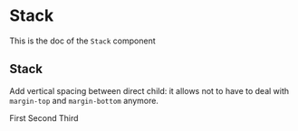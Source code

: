 <!--- Stack.stories.mdx --->


<Meta
  title="Design System/Molecules/Stack"
  component={Stack}
/>

# Stack

This is the doc of the `Stack` component

## Stack

Add vertical spacing between direct child: it allows not to have to deal with `margin-top` and `margin-bottom` anymore.

<Canvas>
  <Story name="base">
    <Stack size={4}>
      <Box background="primary100" padding={4}>
        First
      </Box>
      <Box background="primary100" padding={4}>
        Second
      </Box>
      <Box background="primary100" padding={4}>
        Third
      </Box>
    </Stack>
  </Story>
</Canvas>

